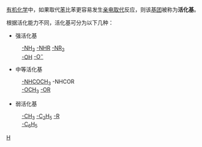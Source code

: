 [[有机化学|有机化学]]中，如果取代[[苯|苯]]比苯更容易发生[[亲电取代|亲电取代]]反应，则该[[基团|基团]]被称为'''活化基'''。

根据活化能力不同，活化基可分为以下几种：

*强活化基
:[[氨基|-NH<sub>2</sub>]] [[取代氨基|-NHR]] [[取代氨基|-NR<sub>2</sub>]]
:[[羟基|-OH]] [[酚负离子|-O<sup>−</sup>]]

*中等活化基
:[[乙酰氨基|-NHCOCH<sub>3</sub>]] -NHCOR
:[[甲氧基|-OCH<sub>3</sub>]] [[烷氧基|-OR]]

*弱活化基
:[[甲基|-CH<sub>3</sub>]] [[乙基|-C<sub>2</sub>H<sub>5</sub>]] [[烃基|-R]]
:[[苯基|-C<sub>6</sub>H<sub>5</sub>]]

{{化学小作品}}

[[Category:官能团|H]]